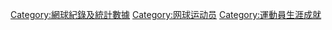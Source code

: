 [[Category:網球紀錄及統計數據|Category:網球紀錄及統計數據]]
[[Category:网球运动员|Category:网球运动员]]
[[Category:運動員生涯成就|Category:運動員生涯成就]]